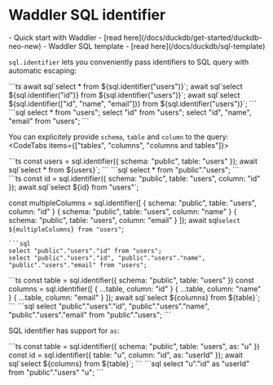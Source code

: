 

# Waddler SQL identifier
<Prerequisites>
- Quick start with Waddler - [read here](/docs/duckdb/get-started/duckdb-neo-new)
- Waddler SQL template - [read here](/docs/duckdb/sql-template)
</Prerequisites>
<br/>

`sql.identifier` lets you conveniently pass identifiers to SQL query with automatic escaping:
<Section>
```ts
await sql`select * from ${sql.identifier("users")}`;
await sql`select ${sql.identifier("id")} from ${sql.identifier("users")}`;
await sql`select ${sql.identifier(["id", "name", "email"])} from ${sql.identifier("users")}`;
```
```sql
select * from "users";
select "id" from "users";
select "id", "name", "email" from "users";
```
</Section>

You can explicitely provide `schema`, `table` and `column` to the query:
<CodeTabs items={["tables", "columns", "columns and tables"]}>
<Section>
```ts
const users = sql.identifier({ schema: "public", table: "users" });
await sql`select * from ${users}`;
```
```sql
select * from "public"."users";
```
</Section>
<Section>
```ts
const id = sql.identifier({ schema: "public", table: "users", column: "id" });
await sql`select ${id} from "users"`;

const multipleColumns = sql.identifier([
	{ schema: "public", table: "users", column: "id" }
	{ schema: "public", table: "users", column: "name" }
	{ schema: "public", table: "users", column: "email" }
]);
await sql`select ${multipleColumns} from "users"`;
```
```sql
select "public"."users"."id" from "users";
select "public"."users"."id", "public"."users"."name", "public"."users"."email" from "users";
```
</Section>
<Section>
```ts
const table = sql.identifier({ schema: "public", table: "users" })
const columns = sql.identifier([
	{ ...table, column: "id" }
	{ ...table, column: "name" }
	{ ...table, column: "email" }
]);
await sql`select ${columns} from ${table}`;
```
```sql
select "public"."users"."id", "public"."users"."name", "public"."users"."email" from "public"."users";
```
</Section>
</CodeTabs>

SQL identifier has support for `as`:
<Section>
```ts
const table = sql.identifier({ schema: "public", table: "users", as: "u" })
const id = sql.identifier({ table: "u", column: "id", as: "userId" });
await sql`select ${columns} from ${table}`;
```
```sql
select "u"."id" as "userId" from "public"."users" "u";
```
</Section>